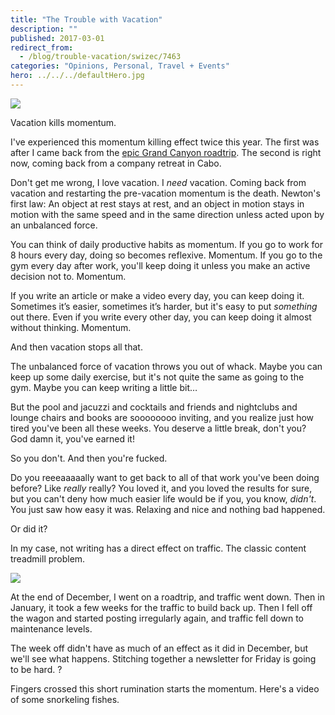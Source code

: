 ```yaml
---
title: "The Trouble with Vacation"
description: ""
published: 2017-03-01
redirect_from:
  - /blog/trouble-vacation/swizec/7463
categories: "Opinions, Personal, Travel + Events"
hero: ../../../defaultHero.jpg
---
```


![](https://instagram.fsnc1-5.fna.fbcdn.net/t51.2885-15/e35/16788409_411935005808905_281051866597425152_n.jpg)

Vacation kills momentum.

I've experienced this momentum killing effect twice this year. The first was after I came back from the [epic Grand Canyon roadtrip](https://swizec.com/blog/60-seconds-2000-miles/swizec/7334). The second is right now, coming back from a company retreat in Cabo.

Don't get me wrong, I love vacation. I _need_ vacation. Coming back from vacation and restarting the pre-vacation momentum is the death. Newton's first law: An object at rest stays at rest, and an object in motion stays in motion with the same speed and in the same direction unless acted upon by an unbalanced force.

You can think of daily productive habits as momentum. If you go to work for 8 hours every day, doing so becomes reflexive. Momentum. If you go to the gym every day after work, you'll keep doing it unless you make an active decision not to. Momentum.

If you write an article or make a video every day, you can keep doing it. Sometimes it’s easier, sometimes it’s harder, but it's easy to put _something_ out there. Even if you write every other day, you can keep doing it almost without thinking. Momentum.

And then vacation stops all that.

The unbalanced force of vacation throws you out of whack. Maybe you can keep up some daily exercise, but it's not quite the same as going to the gym. Maybe you can keep writing a little bit…

But the pool and jacuzzi and cocktails and friends and nightclubs and lounge chairs and books are soooooooo inviting, and you realize just how tired you've been all these weeks. You deserve a little break, don't you? God damn it, you've earned it!

So you don't. And then you're fucked.

Do you reeeaaaaally want to get back to all of that work you've been doing before? Like _really_ really? You loved it, and you loved the results for sure, but you can't deny how much easier life would be if you, you know, _didn't_. You just saw how easy it was. Relaxing and nice and nothing bad happened.

Or did it?

In my case, not writing has a direct effect on traffic. The classic content treadmill problem.

![](https://swizec.com/blog/wp-content/uploads/2017/03/traffic-chart.png)

At the end of December, I went on a roadtrip, and traffic went down. Then in January, it took a few weeks for the traffic to build back up. Then I fell off the wagon and started posting irregularly again, and traffic fell down to maintenance levels.

The week off didn't have as much of an effect as it did in December, but we'll see what happens. Stitching together a newsletter for Friday is going to be hard. ?

Fingers crossed this short rumination starts the momentum. Here's a video of some snorkeling fishes.
